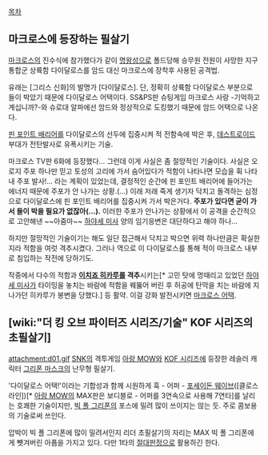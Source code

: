 [[목차]]

== 마크로스에 등장하는 필살기 ==
[[마크로스]]의 진수식에 참가했다가 같이 [[명왕성]]으로 폴드당해 승무원 전원이 사망한 지구통합군 상륙함 다이달로스를 암드 대신 마크로스에 장착후 사용된 공격법.

유래는 [그리스 신화]의 발명가 [다이달로스]. 단, 정확히 상륙함 다이달로스 부분으로 들이 박았기 때문에 다이달로스 어택이다. SS&PS판 슈팅게임 마크로스 사랑 -기억하고 계십니까?-와 슈로대 알파에선 암드와 정상적으로 도킹했기 때문에 암드 어택으로 나온다.

[[핀 포인트 배리어]]를 다이달로스의 선두에 집중시켜 적 전함속에 박은 후, [[데스트로이드]] 부대가 전탄발사로 유폭시키는 기술.

마크로스 TV판 6화에 등장했다... 그런데 이게 사실은 좀 절망적인 기술이다. 사실은 오로지 주포 하나만 믿고 토성의 고리에 가서 숨어있다가 적함이 나타나면 모습을 휙 나타내 주포 발사!... 라는 계획이 있었는데, 결정적인 순간에 핀 포인트 배리어에 들어가는 에너지 때문에 주포가 안 나가는 상황.(...) 이래 저래 죽게 생기자 닥치고 돌격하는 심정으로 다이달로스에 핀 포인트 배리어를 집중시켜 가서 박은거다. '''주포가 있다면 굳이 가서 들이 박을 필요가 없잖아(...).'''
이러한 주포가 안나가는 상황에서 이 공격을 순간적으로 고안해낸 ~~아줌마~~ [[하야세 미사]] 양의 임기응변은 대단하다고 해야 하나...

하지만 절망적인 기술이기는 해도 일단 접근해서 닥치고 박으면 위력 하나만큼은 확실한지라 적함을 여럿 격추시켰다. 그러나 역으로 이 다이달로스를 통해 적이 마크로스 내부로 침입하는 작전에 당하기도.

작중에서 다수의 적함과 '''[[이치죠 히카루]]를 격추'''시키는[* 고민 탓에 멍때리고 있었던 [[하야세 미사]]가 타이밍을 놓치는 바람에 적함을 꿰뚫어 버린 후 허공에 탄막을 치는 바람에 지나가던 히카루가 봉변을 당했다.] 등 활약.
이걸 강화 발전시키면 [[마크로스 어택]].

== [wiki:"더 킹 오브 파이터즈 시리즈/기술" KOF 시리즈의 초필살기] ==
attachment:d01.gif
[[SNK]]의 격투게임 [[아랑 MOW]]와 [[KOF 시리즈]]에 등장한 레슬러 캐릭터 [[그리폰 마스크]]의 난무형 필살기.

'다이달로스 어택!'이라는 기합성과 함께 시원하게 훅 - 어퍼 - [[포세이돈 웨이브]]([클로스라인])[* [[아랑 MOW]]의 MAX판은 보디블로 - 어퍼를 3연속으로 사용해 7연타]를 날리는 호쾌한 기술이지만, [[빅 폴 그리폰]]의 포스에 밀려 많이 쓰이지는 않는 듯. 주로 콤보용의 기술로써 쓰인다.

압박이 빅 폴 그리폰에 많이 밀려서인지 리더 초필살기의 자리는 MAX 빅 폴 그리폰에게 뺏겨버린 아픔을 가지고 있다. 다만 1타의 [[절대판정]]으로 활용하긴 한다.
